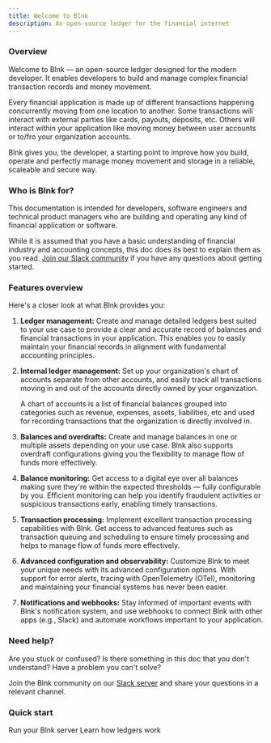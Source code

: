 ```yaml
---
title: Welcome to Blnk
description: An open-source ledger for the financial internet
---
```

### Overview

Welcome to Blnk — an open-source ledger designed for the modern developer. It enables developers to build and manage complex financial transaction records and money movement.

Every financial application is made up of different transactions happening concurrently moving from one location to another. Some transactions will interact with external parties like cards, payouts, deposits, etc. Others will interact within your application like moving money between user accounts or to/fro your organization accounts. 

Blnk gives you, the developer, a starting point to improve how you build, operate and perfectly manage money movement and storage in a reliable, scaleable and secure way.

### Who is Blnk for?

This documentation is intended for developers, software engineers and technical product managers who are building and operating any kind of financial application or software.

While it is assumed that you have a basic understanding of financial industry and accounting concepts, this doc does its best to explain them as you read. [Join our Slack community](https://join.slack.com/t/newworkspace-1tr5864/shared_invite/zt-2d9oejhwl-6VJsXV7Vmy0mCX2vzBXnWA) if you have any questions about getting started.

### Features overview

Here's a closer look at what Blnk provides you:

1. **Ledger management:** Create and manage detailed ledgers best suited to your use case to provide a clear and accurate record of balances and financial transactions in your application. This enables you to easily maintain your financial records in alignment with fundamental accounting principles.

2. **Internal ledger management:** Set up your organization's chart of accounts separate from other accounts, and easily track all transactions moving in and out of the accounts directly owned by your organization. 
   
   A chart of accounts is a list of financial balances grouped into categories such as revenue, expenses, assets, liabilities, etc and used for recording transactions that the organization is directly involved in. 

3. **Balances and overdrafts:** Create and manage balances in one or multiple assets depending on your use case. Blnk also supports overdraft configurations giving you the flexibility to manage flow of funds more effectively.

4. **Balance monitoring:** Get access to a digital eye over all balances making sure they're within the expected thresholds — fully configurable by you. Efficient monitoring can help you identify fraudulent activities or suspicious transactions early, enabling timely transactions.

5. **Transaction processing:** Implement excellent transaction processing capabilities with Blnk. Get access to advanced features such as transaction queuing and scheduling to ensure timely processing and helps to manage flow of funds more effectively.

6. **Advanced configuration and observability:** Customize Blnk to meet your unique needs with its advanced configuration options. With support for error alerts, tracing with OpenTelemetry (OTel), monitoring and maintaining your financial systems has never been easier.

7. **Notifications and webhooks:** Stay informed of important events with Blnk's notification system, and use webhooks to connect Blnk with other apps (e.g., Slack) and automate workflows important to your application.

### Need help?

Are you stuck or confused? Is there something in this doc that you don't understand? Have a problem you can't solve? 

Join the Blnk community on our [Slack server](https://join.slack.com/t/newworkspace-1tr5864/shared_invite/zt-2d9oejhwl-6VJsXV7Vmy0mCX2vzBXnWA) and share your questions in a relevant channel.

### Quick start

<CardGroup>
	<Card title="Deploy Blnk" icon="book-open-cover" href="/intro/run-blnk-server">
        Run your Blnk server
    </Card>
    <Card title="The Blnk ledger" icon="book-open-cover" href="/ledger/overview">
        Learn how ledgers work
    </Card>
</CardGroup>